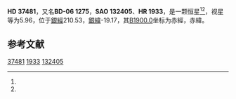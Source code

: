 {{Starbox begin
| name = HD 37481
}}
{{Starbox observe
| epoch = [[J2000.0|J2000.0]]
| constell = {{星座名待查}}<ref name=SIMBAD>{{cite web
 | url=http://simbad.u-strasbg.fr/simbad/sim-id?Ident=HR+1933
 | title=Pulsating variable Star
 | publisher=Centre de Données astronomiques de Strasbourg
 | work=SIMBAD
 | accessdate=2012-07-13
 | archive-date=2016-03-16
 | archive-url=https://web.archive.org/web/20160316191521/http://simbad.u-strasbg.fr/simbad/sim-id?Ident=HR+1933
 | dead-url=no
 }}</ref><ref name=DATA>{{cite web
 | url=http://vizier.u-strasbg.fr/viz-bin/VizieR-5?-out.add=.&-source=5050&-corr=PK=HR&-out.max=9999&HR=1933
 | title=VizieR Detailed Page
 | accessdate=2012-07-13
 | archive-date=2019-02-16
 | archive-url=https://web.archive.org/web/20190216110709/http://vizier.u-strasbg.fr/viz-bin/VizieR-5?-out.add=.&-source=5050&-corr=PK=HR&-out.max=9999&HR=1933
 | dead-url=no
 }}</ref>
| 星官 = 
| ra = {{RA|5|38|37.8}}<ref name=SIMBAD /><ref name=DATA />
| dec = {{DEC|-6|34|26}}<ref name=SIMBAD /><ref name=DATA />
| appmag_v = 5.96<ref name=SIMBAD /><ref name=DATA />
}}
{{Starbox character
| class = B1.5IV<ref name=SIMBAD /><ref name=DATA />
| b-v = -0.23<ref name=SIMBAD /><ref name=DATA />
| u-b = -0.92<ref name=SIMBAD /><ref name=DATA />
| r-i = <ref name=SIMBAD /><ref name=DATA />
| variable = 
}}
{{Starbox astrometry
| radial_v = -0.92
| prop_mo_ra = 15
| parallax = 
| p_error = 
}}
{{Starbox catalog
| names =BD-06 1275，[[SAO星表|SAO]] 132405，[[HD星表|HD]] 37481，[[HR星表|HR]] 1933}}
{{Starbox reference |Simbad=HR+1933}}
{{Starbox end}}

'''HD 37481'''，又名'''BD-06 1275'''，'''SAO 132405'''、'''HR 1933'''，是一颗恒星<ref name=SIMBAD /><ref name=DATA />，视星等为5.96，位于[[銀道座標系|銀經]]210.53，[[銀道座標系|銀緯]]-19.17，其[[B1900.0|B1900.0]]坐标为赤經{{RA|5|33|46}}，赤緯{{DEC|-6|-19.17|54}}。

== 参考文献 ==
{{reflist}}

{{star-stub}}

[[Category:HD和HDE天體|37481]]
[[Category:HR天體|1933]]
[[Category:SAO天體|132405]]